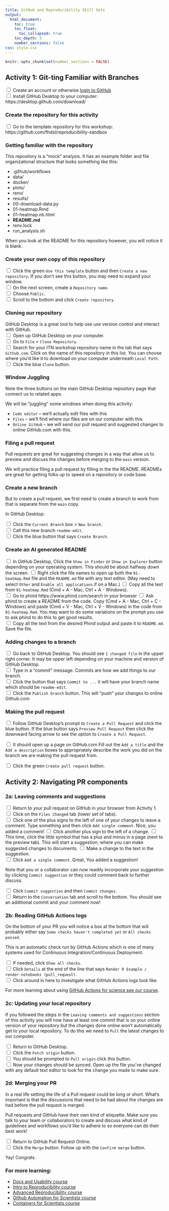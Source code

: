 ```yaml
---
title: GitHub and Reproducibility Skill Sets
output:
  html_document:
    toc: true
    toc_float:
      toc_collapsed: true
    toc_depth: 3
    number_sections: false
css: style.css
---
```

```r
knitr::opts_chunk$set(number_sections = FALSE)
```
## Activity 1: Git-ting Familiar with Branches

<input type="checkbox"> Create an account or otherwise [login to GitHub](https://github.com)   
<input type="checkbox"> Install GitHub Desktop to your computer: https://desktop.github.com/download/  

### Create the repository for this activity

<input type="checkbox"> Go to the template repository for this workshop: https://github.com/fhdsl/reproducibility-sandbox

### Getting familiar with the repository

This repository is a "mock" analysis. It has an example folder and file organizational structure that looks something like this:

- .github/workflows
- data/
- docker/
- plots/
- renv/
- results/
- 00-download-data.py
- 01-heatmap.Rmd
- 01-heatmap.nb.html
- **README.md**
- renv.lock
- run_analysis.sh



When you look at the README for this repository however, you will notice it is blank.

### Create your own copy of this repository

<input type="checkbox"> Click the green `Use this template` button and then `Create a new repository`. If you don't see this button, you may need to expand your window.  
<input type="checkbox"> On the next screen, create a `Repository name`.   
<input type="checkbox"> Choose `Public`.  
<input type="checkbox"> Scroll to the bottom and click `Create repository`.  

### Cloning our repository

GitHub Desktop is a great tool to help use use version control and interact with GitHub.  
<input type="checkbox"> Open up GitHub Desktop on your computer.  
<input type="checkbox"> Go to `File` > `Clone Repository`.  
<input type="checkbox"> Search for your ITN workshop repository name in the tab that says `Github.com`. Click on the name of this repository in this list. You can choose where you'd like it to download on your computer underneath `Local Path`.  
<input type="checkbox"> Click the blue `Clone` button.  

### Window Juggling

Note the three buttons on the main GitHub Desktop repository page that connect us to related apps.

We will be "juggling" some windows when doing this activity:

- `Code editor` -- we'll actually edit files with this
- `Files` -- we'll find where our files are on our computer with this
- `Online GitHub` -- we will send our pull request and suggested changes to online GitHub.com with this.

### Filing a pull request

Pull requests are great for suggesting changes in a way that allow us to preview and discuss the changes before merging to the `main` version.

We will practice filing a pull request by filling in the the README. READMEs are great for getting folks up to speed on a repository or code base.

### Create a new branch

But to create a pull request, we first need to create a branch to work from that is separate from the `main` copy.

In GitHub Desktop:

<input type="checkbox"> Click the `Current Branch` box > `New branch`.  
<input type="checkbox"> Call this new branch `readme-edit`.  
<input type="checkbox"> Click the blue button that says `Create Branch`. 

### Create an AI generated README

<input type="checkbox"> In GitHub Desktop, Click the `Show in Finder` or `Show in Explorer` button depending on your operating system.  This should be about halfway down the screen.
<input type="checkbox"> Right click the file names to open up both the `01-heatmap.Rmd` file and the `README.md` file with any text editor. (May need to select `Other` and `Enable all applications` if on a Mac.)
<input type="checkbox"> Copy all the text from `01-heatmap.Rmd` (Cmd + A - Mac, Ctrl + A - Windows).     
<input type="checkbox"> Go to phind https://www.phind.com/search in your browser
<input type="checkbox"> Ask phind to create a README from the code. Copy (Cmd + A - Mac, Ctrl + C - Windows) and paste (Cmd + V - Mac, Ctrl + V - Windows) in the code from `01-heatmap.Rmd`. You may want to do some variations on the prompt you use to ask phind to do this to get good results.     
<input type="checkbox"> Copy all the text from the desired Phind output and paste it to `README.md`. Save the file.  


### Adding changes to a branch

<input type="checkbox"> Go back to GitHub Desktop. You should see `1 changed file` in the upper right corner. It may be upper left depending on your machine and version of GitHub Desktop.    
<input type="checkbox"> Type in a "commit" message. Commits are how we add things to our branch.  
<input type="checkbox"> Click the button that says `Commit to ...` it will have your branch name which should be `readme-edit`.  
<input type="checkbox"> Click the `Publish branch` button. This will "push" your changes to online Github.com  

### Making the pull request

<input type="checkbox"> Follow GitHub Desktop's prompt to `Create a Pull Request` and click the blue button. If the blue button says `Preview Pull Request` then click the downward facing arrow to see the option to `Create a Pull Request`.   

<input type="checkbox"> It should open up a page on GitHub.com Fill out the `Add a title` and the `Add a description` boxes to appropriately describe the work you did on the branch we are making the pull request from.  

<input type="checkbox"> Click the green `Create pull request` button.  

## Activity 2: Navigating PR components

### 2a: Leaving comments and suggestions

<input type="checkbox"> Return to your pull request on GitHub in your browser from Activity 1.   
<input type="checkbox"> Click on the `Files Changed` tab (lower set of tabs).   
<input type="checkbox"> Click one of the plus signs to the left of one of your changes to leave a comment. Type something and then click `Add single comment`. Nice, you added a comment!
<input type="checkbox"> Click another plus sign to the left of a change.
<input type="checkbox"> This time, click the little symbol that has a plus and minus in a page (next to the preview tab). This will start a suggestion, where you can make suggested changes to documents. 
<input type="checkbox"> Make a change to the text in the suggestion.  
<input type="checkbox"> Click `Add a single comment`. Great, You added a suggestion!

Note that you or a collaborator can now readily incorporate your suggestion by clicking `Commit suggestion` or they could comment back to further discuss.

<input type="checkbox"> Click `Commit suggestion` and then `Commit changes`.  
<input type="checkbox"> Return to the `Conversation` tab and scroll to the bottom. You should see an additional commit and your comment now!

### 2b: Reading GitHub Actions logs

On the bottom of your PR you will notice a box at the bottom that will probably either say `Some checks haven't completed yet` or `All checks passed`.  

This is an automatic check run by GitHub Actions which is one of many systems used for Continuous Integration/Continuous Deployment.

<input type="checkbox"> If needed, click `Show all checks`.  
<input type="checkbox"> Click `Details` at the end of the line that says `Render R Example / render-notebooks (pull_request)`.  
<input type="checkbox"> Click around in here to investigate what GitHub Actions logs look like.

For more learning about using [GitHub Actions for science see our course](https://hutchdatascience.org/GitHub_Automation_for_Scientists/).

### 2c: Updating your local repository

If you followed the steps in the `Leaving comments and suggestions` section of this activity you will now have at least one commit that is on your online version of your repository but the changes done online won't automatically get to your local repository. To do this we need to `Pull` the latest changes to our computer.

<input type="checkbox"> Return to GitHub Desktop.  
<input type="checkbox"> Click the `Fetch origin` button.  
<input type="checkbox"> You should be prompted to `Pull origin` click this button.  
<input type="checkbox"> Now your changes should be synced. Open up the file you've changed with any default text editor to look for the change you made to make sure.  

### 2d: Merging your PR

In a real life setting the life of a Pull request could be long or short. What's important is that the discussions that need to be had about the changes are had before the pull request is merged.

Pull requests and GitHub have their own kind of etiquette. Make sure you talk to your team or collaborators to create and discuss what kind of guidelines and workflows you'd like to adhere to so everyone can do their best work!

<input type="checkbox"> Return to GitHub Pull Request Online.  
<input type="checkbox"> Click the `Merge` button. Follow up with the `Confirm merge` button.  

Yay! Congrats.

### For more learning:
- [Docs and Usability course](https://jhudatascience.org/Documentation_and_Usability/)
- [Intro to Reproducibility course](https://jhudatascience.org/Reproducibility_in_Cancer_Informatics/introduction.html)
- [Advanced Reproducibility course](https://jhudatascience.org/Adv_Reproducibility_in_Cancer_Informatics/introduction.html)
- [Github Automation for Scientists course](https://hutchdatascience.org/GitHub_Automation_for_Scientists/)
- [Containers for Scientists course](https://hutchdatascience.org/Containers_for_Scientists/)

